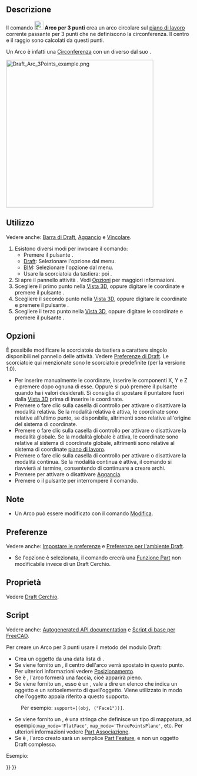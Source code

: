 <languages/>

{{Docnav/it
|[[Draft_Arc/it|Arco]]
|[[Draft_Circle/it|Cerchio]]
|[[Draft_Workbench/it|Draft]]
|IconL=Draft_Arc.svg
|IconR=Draft_Circle.svg
|IconC=Workbench_Draft.svg
}}

{{GuiCommand/it
|Name=Draft Arc 3Points
|Name/it=Draft Arco per 3 punti
|MenuLocation=Drafting → Strumenti Arco → Arco per 3 punti<br>2D Drafting → Arco per 3 punti
|Workbenches=[[Draft_Workbench/it|Draft]], [[BIM_Workbench/it|BIM]]
|Shortcut={{KEY|A}} {{KEY|T}}
|Version=0.19
|SeeAlso=[[Draft Arc/it|Draft Arco]], [[Draft Circle/it|Draft Cerchio]]
}}

<span id="Description"></span>
==Descrizione==

Il comando [[Image:Draft_Arc_3Points.svg|24px]] '''Arco per 3 punti''' crea un arco circolare sul [[Draft_SelectPlane/it|piano di lavoro]] corrente passante per 3 punti che ne definiscono la circonferenza. Il centro e il raggio sono calcolati da questi punti.

Un Arco è infatti una [[Draft_Circle/it|Circonferenza]] con un {{PropertyData|First Angle}} diverso dal suo {{PropertyData|Last Angle}}.

[[Image:Draft_Arc_3Points_example.png|400px]]
{{Caption|Arco definito da tre punti giacenti sulla sua circonferenza}}

<span id="Usage"></span>
==Utilizzo==

Vedere anche: [[Draft_Tray/it|Barra di Draft]], [[Draft_Snap/it|Aggancio]] e [[Draft_Constrain/it|Vincolare]].

# Esistono diversi modi per invocare il comando:
#* Premere il pulsante {{Button|[[Image:Draft_Arc_3Points.svg|16px]] [[Draft_Arc_3Points/it|Arco per 3 punti]]}}.
#* [[Draft_Workbench/it|Draft]]: Selezionare l'opzione {{MenuCommand|Drafting → Strumenti Arco → [[Image:Draft_Arc_3Points.svg|16px]] Arco per 3 punti}} dal menu.
#* [[BIM_Workbench/it|BIM]]: Selezionare l'opzione {{MenuCommand|2D Drafting → [[Image:Draft_Arc_3Points.svg|16px]] Arco per 3 punti}} dal menu.
#* Usare la scorciatoia da tastiera: {{KEY|A}} poi {{KEY|T}}.
# Si apre il pannello attività {{MenuCommand|Arco per 3 punti}}. Vedi [[#Options|Opzioni]] per maggiori informazioni.
# Scegliere il primo punto nella [[3D_view/it|Vista 3D]], oppure digitare le coordinate e premere il pulsante {{Button|[[Image:Draft_AddPoint.svg|16px]] Inserisci punto}}.
# Scegliere il secondo punto nella [[3D_view/it|Vista 3D]], oppure digitare le coordinate e premere il pulsante {{Button|[[Image:Draft_AddPoint.svg|16px]] Inserisci punto}}.
# Scegliere il terzo punto nella [[3D_view/it|Vista 3D]], oppure digitare le coordinate e premere il pulsante {{Button|[[Image:Draft_AddPoint.svg|16px]] Inserisci punto}}.

<span id="Options"></span>
==Opzioni==

<div class="mw-translate-fuzzy">
È possibile modificare le scorciatoie da tastiera a carattere singolo disponibili nel pannello delle attività. Vedere [[Draft_Preferences/it|Preferenze di Draft]]. Le scorciatoie qui menzionate sono le scorciatoie predefinite (per la versione 1.0).
</div>

* Per inserire manualmente le coordinate, inserire le componenti X, Y e Z e premere {{KEY|Enter}} dopo ognuna di esse. Oppure si può premere il pulsante {{Button|[[Image:Draft_AddPoint.svg|16px]] Inserisci punto}} quando ha i valori desiderati. Si consiglia di spostare il puntatore fuori dalla [[3D_view/it|Vista 3D]] prima di inserire le coordinate.
* Premere {{KEY|R}} o fare clic sulla casella di controllo {{MenuCommand|Relativo}} per attivare o disattivare la modalità relativa. Se la modalità relativa è attiva, le coordinate sono relative all'ultimo punto, se disponibile, altrimenti sono relative all'origine del sistema di coordinate.
* Premere {{KEY|G}} o fare clic sulla casella di controllo {{MenuCommand|Globale}} per attivare o disattivare la modalità globale. Se la modalità globale è attiva, le coordinate sono relative al sistema di coordinate globale, altrimenti sono relative al sistema di coordinate [[Draft_SelectPlane/it|piano di lavoro]].
* Premere {{KEY|N}} o fare clic sulla casella di controllo {{MenuCommand|Continua}} per attivare o disattivare la modalità continua. Se la modalità continua è attiva, il comando si riavvierà al termine, consentendo di continuare a creare archi.
* Premere {{KEY|S}} per attivare o disattivare [[Draft_Snap|Aggancia]].
* Premere {{KEY|Esc}} o il pulsante {{Button|Chiudi}} per interrompere il comando.

<span id="Notes"></span>
==Note==

* Un Arco può essere modificato con il comando [[Draft_Edit/it|Modifica]].

<span id="Preferences"></span>
==Preferenze==

Vedere anche: [[Preferences_Editor/it|Impostare le preferenze]] e [[Draft_Preferences/it|Preferenze per l'ambiente Draft]].

<div class="mw-translate-fuzzy">
* Se l'opzione {{MenuCommand|Modifica → Preferenze... → Draft → Generale → Crea primitive della parte se possibile}} è selezionata, il comando creerà una [[Part_Feature|Funzione Part]] non modificabile invece di un Draft Cerchio.
</div>

<span id="Properties"></span>
== Proprietà ==

Vedere [[Draft_Circle/it#Propertietà|Draft Cerchio]].

<span id="Scripting"></span>
== Script ==

Vedere anche: [https://freecad.github.io/SourceDoc/ Autogenerated API documentation] e [[FreeCAD Scripting Basics/it|Script di base per FreeCAD]].

Per creare un Arco per 3 punti usare il metodo {{incode|make_arc_3points}} del modulo Draft:

{{Code|code=
arc = make_arc_3points(points, placement=None, face=False, support=None, map_mode="Deactivated", primitive=False)
}}

* Crea un oggetto {{incode|arc}} da una data lista di {{incode|points}}.
* Se viene fornito un {{incode|placement}}, il centro dell'arco verrà spostato in questo punto. Per ulteriori informazioni vedere [[Placement/it|Posizionamento]].
* Se {{incode|face}} è {{incode|True}}, l'arco formerà una faccia, cioè apparirà pieno.
* Se viene fornito un {{incode|support}}, esso è un {{incode|LinkSubList}}, vale a dire un elenco che indica un oggetto e un sottoelemento di quell'oggetto. Viene utilizzato in modo che l'oggetto appaia riferito a questo supporto.
: Per esempio: <code>support=[(obj, ("Face1"))]</code>.
* Se viene fornito un {{incode|map_mode}}, è una stringa che definisce un tipo di mappatura, ad esempio:<code>map_mode='FlatFace'</code>, <code>map_mode='ThreePointsPlane'</code>, etc. Per ulteriori informazioni vedere [[Part_EditAttachment/it|Part Associazione]].
* Se {{incode|primitive}} è {{incode|True}}, l'arco creato sarà un semplice [[Part_Feature/it|Part Feature]], e non un oggetto Draft complesso.

Esempio:

{{Code|code=
import FreeCAD as App
import Draft

doc = App.newDocument()

points = [App.Vector(0, 0, 0),
          App.Vector(5, 10, 0),
          App.Vector(10, 0, 0)]

arc = Draft.make_arc_3points(points)

doc.recompute()
}}


{{Docnav/it
|[[Draft_Arc/it|Arco]]
|[[Draft_Circle/it|Cerchio]]
|[[Draft_Workbench/it|Draft]]
|IconL=Draft_Arc.svg
|IconR=Draft_Circle.svg
|IconC=Workbench_Draft.svg
}}

{{Draft Tools navi{{#translation:}}}}
{{Userdocnavi{{#translation:}}}}